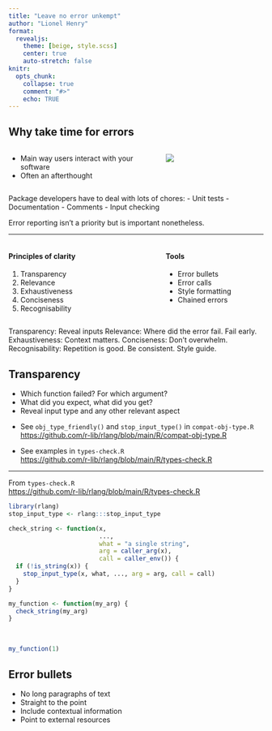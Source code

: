 ```yaml
---
title: "Leave no error unkempt"
author: "Lionel Henry"
format:
  revealjs:
    theme: [beige, style.scss]
    center: true
    auto-stretch: false
knitr:
  opts_chunk:
    collapse: true
    comment: "#>"
    echo: TRUE
---
```



## Why take time for errors

:::: {.columns}
::: {.column width="60%"}
- Main way users interact with your software
- Often an afterthought
:::

::: {.column width="40%"}
![](error-window.png){}
:::

::::

::: {.notes}
Package developers have to deal with lots of chores:
- Unit tests
- Documentation
- Comments
- Input checking

Error reporting isn't a priority but is important nonetheless.
:::

---

:::: {.columns}

::: {.column width="60%"}
#### Principles of clarity

1. Transparency
1. Relevance
1. Exhaustiveness
1. Conciseness
1. Recognisability
:::

::: {.column width="40%"}
#### Tools

- Error bullets
- Error calls
- Style formatting
- Chained errors
:::

::::

::: {.notes}
Transparency: Reveal inputs
Relevance: Where did the error fail. Fail early.
Exhaustiveness: Context matters.
Conciseness: Don't overwhelm.
Recognisability: Repetition is good. Be consistent. Style guide.
:::


## Transparency

- Which function failed? For which argument?
- What did you expect, what did you get?
- Reveal input type and any other relevant aspect

::: {.callout-note appearance="simple" icon=false}
::: {.my-smaller}
- See `obj_type_friendly()` and `stop_input_type()` in `compat-obj-type.R`\
  <https://github.com/r-lib/rlang/blob/main/R/compat-obj-type.R>

- See examples in `types-check.R`\
  <https://github.com/r-lib/rlang/blob/main/R/types-check.R>
:::
:::

---

From `types-check.R`\
<https://github.com/r-lib/rlang/blob/main/R/types-check.R>

```r
library(rlang)
stop_input_type <- rlang:::stop_input_type
```

```r
check_string <- function(x,
                         ...,
                         what = "a single string",
                         arg = caller_arg(x),
                         call = caller_env()) {
  if (!is_string(x)) {
    stop_input_type(x, what, ..., arg = arg, call = call)
  }
}

my_function <- function(my_arg) {
  check_string(my_arg)
}
```

\

```r
my_function(1)
```


## Error bullets

- No long paragraphs of text
- Straight to the point
- Include contextual information
- Point to external resources

